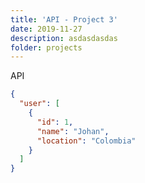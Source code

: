 ```yaml
---
title: 'API - Project 3'
date: 2019-11-27
description: asdasdasdas
folder: projects
---
```


API

```json
{
  "user": [
    {
      "id": 1,
      "name": "Johan",
      "location": "Colombia"
    }
  ]
}
```

